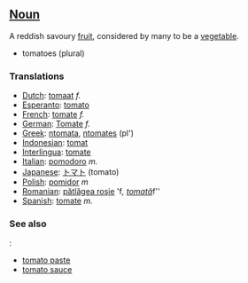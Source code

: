 ==[[Noun]]==

A reddish savoury [[fruit]], considered by many to be a [[vegetable]].

*tomatoes (plural)

===Translations===

*[[Dutch]]: [[tomaat]] ''f.''
*[[Esperanto]]: [[tomato]]
*[[French]]: [[tomate]] ''f.''
*[[German]]: [[Tomate]] ''f.''
*[[Greek]]: [[ntomata]], [[ntomates]] (pl')
*[[Indonesian]]: [[tomat]]
*[[Interlingua]]: [[tomate]]
*[[Italian]]: [[pomodoro]] ''m.''
*[[Japanese]]: [[トマト]] (tomato)
*[[Polish]]: [[pomidor]] ''m''
*[[Romanian]]: [[pătlăgea roşie]] 'f'', [[tomată]] ''f''
*[[Spanish]]: [[tomate]] ''m.''

===See also===:

*[[tomato paste]]
*[[tomato sauce]]